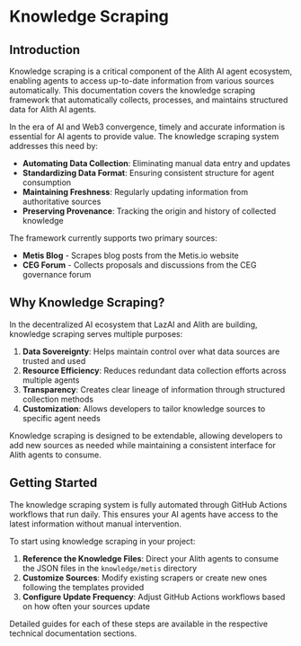 # Knowledge Scraping

## Introduction

Knowledge scraping is a critical component of the Alith AI agent ecosystem, enabling agents to access up-to-date information from various sources automatically. This documentation covers the knowledge scraping framework that automatically collects, processes, and maintains structured data for Alith AI agents.

In the era of AI and Web3 convergence, timely and accurate information is essential for AI agents to provide value. The knowledge scraping system addresses this need by:

- **Automating Data Collection**: Eliminating manual data entry and updates
- **Standardizing Data Format**: Ensuring consistent structure for agent consumption
- **Maintaining Freshness**: Regularly updating information from authoritative sources
- **Preserving Provenance**: Tracking the origin and history of collected knowledge

The framework currently supports two primary sources:
- **Metis Blog** - Scrapes blog posts from the Metis.io website
- **CEG Forum** - Collects proposals and discussions from the CEG governance forum

## Why Knowledge Scraping?

In the decentralized AI ecosystem that LazAI and Alith are building, knowledge scraping serves multiple purposes:

1. **Data Sovereignty**: Helps maintain control over what data sources are trusted and used
2. **Resource Efficiency**: Reduces redundant data collection efforts across multiple agents
3. **Transparency**: Creates clear lineage of information through structured collection methods
4. **Customization**: Allows developers to tailor knowledge sources to specific agent needs

Knowledge scraping is designed to be extendable, allowing developers to add new sources as needed while maintaining a consistent interface for Alith agents to consume.

## Getting Started

The knowledge scraping system is fully automated through GitHub Actions workflows that run daily. This ensures your AI agents have access to the latest information without manual intervention.

To start using knowledge scraping in your project:

1. **Reference the Knowledge Files**: Direct your Alith agents to consume the JSON files in the `knowledge/metis` directory
2. **Customize Sources**: Modify existing scrapers or create new ones following the templates provided
3. **Configure Update Frequency**: Adjust GitHub Actions workflows based on how often your sources update

Detailed guides for each of these steps are available in the respective technical documentation sections.